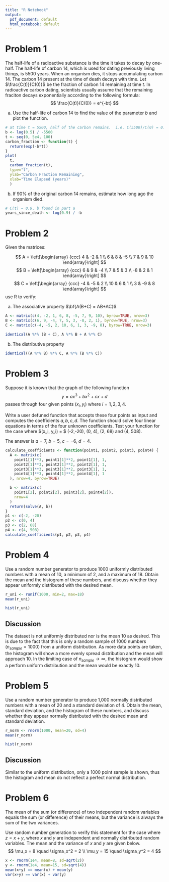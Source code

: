 ```yaml
---
title: "R Notebook"
output:
  pdf_document: default
  html_notebook: default
---
```


# Problem 1
The half-life of a radioactive substance is the time it takes to decay by
one-half.  The half-life of carbon 14, which is used for dating previously
living things, is 5500 years.  When an organism dies, it stops accumulating
carbon 14.  The carbon 14 present at the time of death decays with time.  Let
$\frac{C(t)}{C(0)}$ be the fraction of carbon 14 remaining at time $t$.  In
radioactive carbon dating, scientists usually assume that the remaining fraciton
decays exponentially according to the following formula:
$$
\frac{C(t)}{C(0)} = e^{-bt}
$$

  a.  Use the half-life of carbon 14 to find the value of the parameter $b$ and
  plot the function.
  
```r
# at time t = 5500, half of the carbon remains.  i.e. C(5500)/C(0) = 0.5
b <- log(0.5) / -5500
t <- seq(0, 5e4, 100)
carbon_fraction <- function(t) {
  return(exp(-b*t))
}
plot(
  t, 
  carbon_fraction(t), 
  type="l", 
  ylab="Carbon Fraction Remaining",
  xlab="Time Elapsed (years)"
  )
```
  
  b.  If 90% of the original carbon 14 remains, estimate how long ago the 
  organism died.

```r
# C(t) = 0.9, b found in part a
years_since_death <- log(0.9) / -b
```

# Problem 2
Given the matrices:

$$
A = \left[\begin{array}
{ccc}
4 & -2 & 1 \\
6 & 8 & -5 \\
7 & 9 & 10
\end{array}\right]
$$
$$
B = \left[\begin{array}
{ccc}
6 & 9 & -4 \\
7 & 5 & 3 \\
-8 & 2 & 1 
\end{array}\right]
$$
$$
C = \left[\begin{array}
{ccc}
-4 & -5 & 2 \\
10 & 6 & 1 \\
3 & -9 & 8
\end{array}\right]
$$
use R to verify:

  a.  The associative property $\bf{A(B+C) = AB+AC}$
```r
A <- matrix(c(4, -2, 1, 6, 8, -5, 7, 9, 10), byrow=TRUE, nrow=3)
B <- matrix(c(6, 9, -4, 7, 5, 3, -8, 2, 1), byrow=TRUE, nrow=3)
C <- matrix(c(-4, -5, 2, 10, 6, 1, 3, -9, 8), byrow=TRUE, nrow=3)

identical(A %*% (B + C), A %*% B + A %*% C)
```

  b. The distributive property
```r
identical((A %*% B) %*% C, A %*% (B %*% C))
```

# Problem 3
Suppose it is known that the graph of the following function
$$
y = ax^3 + bx^2 + cx + d
$$
passes through four given points $(x_i, y_i)$ where $i = 1, 2, 3, 4$.

Write a user defuned function that accepts these four points as input and
computes the coefficients $a, b, c, d$.  The function should solve four linear
equations in terms of the four unknown coefficients.  Test your function for the
case where $(x_i, y_i) = $ (-2,-20), (0, 4), (2, 68) and (4, 508).

The answer is $a = 7$, $b = 5$, $c = -6$, $d = 4$.
```r
calculate_coefficients <- function(point1, point2, point3, point4) {
  A <- matrix(c(
    point1[1]**3, point1[1]**2, point1[1], 1,
    point2[1]**3, point2[1]**2, point2[1], 1,
    point3[1]**3, point3[1]**2, point3[1], 1,
    point4[1]**3, point4[1]**2, point4[1], 1
  ), nrow=4, byrow=TRUE)

  b <- matrix(c(
    point1[2], point2[2], point3[2], point4[2]),
    nrow=4
  )
  return(solve(A, b))
}
p1 <- c(-2, -20)
p2 <- c(0, 4)
p3 <- c(2, 68)
p4 <- c(4, 508)
calculate_coefficients(p1, p2, p3, p4)
```

# Problem 4
Use a random number generator to produce 1000 uniformly distributed numbers with
a mean of 10, a minimum of 2, and a maximum of 18.  Obtain the mean and the
histogram of these numbers, and discuss whether they appear uniformly
distributed with the desired mean.

```r
r_uni <- runif(1000, min=2, max=18)
mean(r_uni)
```
```r
hist(r_uni)
```

## Discussion
The dataset is not uniformly distributed nor is the mean 10 as desired.  This
is due to the fact that this is only a random sample of 1000 numbers
($n_{sample} = 1000$) from a uniform distribution.  As more data points are
taken, the histogram will show a more evenly spread distribution and the mean
will approach 10.  In the limiting case of $n_{sample} \to \infty$, the
histogram would show a perform uniform distribution and the mean would be
exactly 10.

# Problem 5

Use a random number generator to produce 1,000 normally distributed numbers with
a mean of 20 and a standard deviation of 4. Obtain the mean, standard deviation,
and the histogram of these numbers, and discuss whether they appear normally
distributed with the desired mean and standard deviation.

```r
r_norm <- rnorm(1000, mean=20, sd=4)
mean(r_norm)
```
```r
hist(r_norm)
```

## Discussion

Similar to the uniform distribution, only a 1000 point sample is shown, thus
the histogram and mean do not reflect a perfect normal distribution.

# Problem 6
The mean of the sum (or difference) of two independent random variables equals
the sum (or difference) of their means, but the variance is always the sum of
the two variances.  

Use random number generation to verify this statement for the case where
$z = x + y$, where $x$ and $y$ are independent and normally distributed random
variables.  The mean and the variance of $x$ and $y$ are given below.
$$
\mu_x = 8 \quad \sigma_x^2 = 2 \\ 
\mu_y = 15 \quad \sigma_y^2 = 4
$$
```r
x <- rnorm(1e4, mean=8, sd=sqrt(2))
y <- rnorm(1e4, mean=15, sd=sqrt(4))
mean(x+y) == mean(x) + mean(y)
var(x+y) == var(x) + var(y)
```